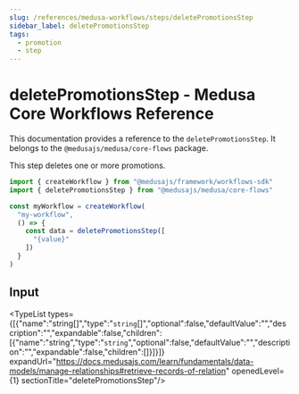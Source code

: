 ```yaml
---
slug: /references/medusa-workflows/steps/deletePromotionsStep
sidebar_label: deletePromotionsStep
tags:
  - promotion
  - step
---
```



# deletePromotionsStep - Medusa Core Workflows Reference

This documentation provides a reference to the `deletePromotionsStep`. It belongs to the `@medusajs/medusa/core-flows` package.

This step deletes one or more promotions.

```ts title="src/workflows/my-workflow.ts"
import { createWorkflow } from "@medusajs/framework/workflows-sdk"
import { deletePromotionsStep } from "@medusajs/medusa/core-flows"

const myWorkflow = createWorkflow(
  "my-workflow",
  () => {
    const data = deletePromotionsStep([
      "{value}"
    ])
  }
)
```
  

## Input

<TypeList types={[{"name":"string[]","type":"`string`[]","optional":false,"defaultValue":"","description":"","expandable":false,"children":[{"name":"string","type":"`string`","optional":false,"defaultValue":"","description":"","expandable":false,"children":[]}]}]} expandUrl="https://docs.medusajs.com/learn/fundamentals/data-models/manage-relationships#retrieve-records-of-relation" openedLevel={1} sectionTitle="deletePromotionsStep"/>
